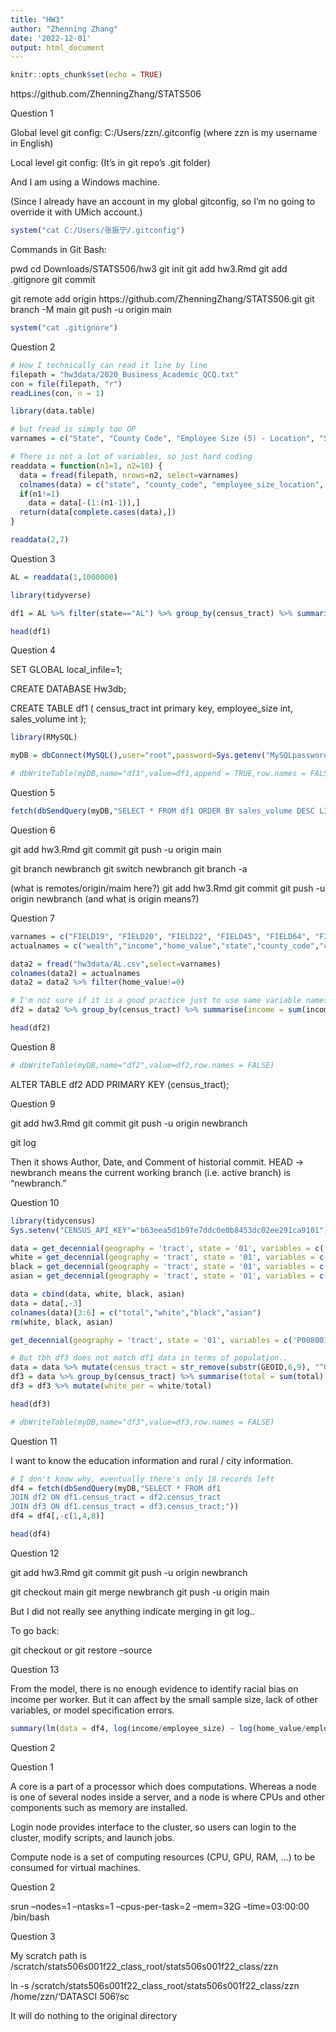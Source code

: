 ```yaml
---
title: "HW3"
author: "Zhenning Zhang"
date: '2022-12-01'
output: html_document
---
```


```r
knitr::opts_chunk$set(echo = TRUE)
```

https://github.com/ZhenningZhang/STATS506

Question 1

Global level git config:
C:/Users/zzn/.gitconfig
(where zzn is my username in English)

Local level git config:
(It's in git repo's .git folder)

And I am using a Windows machine.

(Since I already have an account in my global gitconfig, so I'm no going to override it with UMich account.)

```r
system("cat C:/Users/张振宁/.gitconfig")
```

Commands in Git Bash:

pwd
cd Downloads/STATS506/hw3
git init
git add hw3.Rmd
git add .gitignore
git commit

git remote add origin https://github.com/ZhenningZhang/STATS506.git
git branch -M main
git push -u origin main

```r
system("cat .gitignore")
```

Question 2

```r
# How I technically can read it line by line
filepath = "hw3data/2020_Business_Academic_QCQ.txt"
con = file(filepath, "r")
readLines(con, n = 1)
```

```r
library(data.table)

# but fread is simply too OP
varnames = c("State", "County Code", "Employee Size (5) - Location", "Sales Volume (9) - Location", "Census Tract")

# There is not a lot of variables, so just hard coding
readdata = function(n1=1, n2=10) {
  data = fread(filepath, nrows=n2, select=varnames)
  colnames(data) = c("state", "county_code", "employee_size_location", "sales_volume_location", "census_tract")
  if(n1!=1)
    data = data[-(1:(n1-1)),]
  return(data[complete.cases(data),])
}

readdata(2,7)
```

Question 3

```r
AL = readdata(1,1000000)

library(tidyverse)

df1 = AL %>% filter(state=="AL") %>% group_by(census_tract) %>% summarise(employee_size = sum(employee_size_location), sales_volume = sum(sales_volume_location))

head(df1)
```

Question 4

SET GLOBAL local_infile=1;

CREATE DATABASE Hw3db;

CREATE TABLE df1 (
	census_tract int primary key,
    employee_size int,
    sales_volume int
);

```r
library(RMySQL)

myDB = dbConnect(MySQL(),user="root",password=Sys.getenv("MySQLpassword"),host="localhost",port=3306,db="Hw3db")

# dbWriteTable(myDB,name="df1",value=df1,append = TRUE,row.names = FALSE)
```

Question 5

```r
fetch(dbSendQuery(myDB,"SELECT * FROM df1 ORDER BY sales_volume DESC LIMIT 10"))
```

Question 6

git add hw3.Rmd
git commit
git push -u origin main

git branch newbranch
git switch newbranch
git branch -a

(what is remotes/origin/maim here?)
git add hw3.Rmd
git commit
git push -u origin newbranch
(and what is origin means?)


Question 7

```r
varnames = c("FIELD19", "FIELD20", "FIELD22", "FIELD45", "FIELD64", "FIELD65")
actualnames = c("wealth","income","home_value","state","county_code","census_tract")

data2 = fread("hw3data/AL.csv",select=varnames)
colnames(data2) = actualnames
data2 = data2 %>% filter(home_value!=0)
```

```r
# I'm not sure if it is a good practice just to use same variable names
df2 = data2 %>% group_by(census_tract) %>% summarise(income = sum(income), wealth = sum(wealth), home_value = sum(home_value))

head(df2)
```

Question 8

```r
# dbWriteTable(myDB,name="df2",value=df2,row.names = FALSE)
```

ALTER TABLE df2
ADD PRIMARY KEY (census_tract);


Question 9

git add hw3.Rmd
git commit
git push -u origin newbranch

git log

Then it shows Author, Date, and Comment of historial commit.
HEAD -> newbranch means the current working branch (i.e. active branch) is "newbranch."


Question 10

```r
library(tidycensus)
Sys.setenv("CENSUS_API_KEY"="b63eea5d1b9fe7ddc0e0b8453dc02ee291ca9101")
```

```r
data = get_decennial(geography = 'tract', state = '01', variables = c('P008001'))
white = get_decennial(geography = 'tract', state = '01', variables = c('P008003'))[,4]
black = get_decennial(geography = 'tract', state = '01', variables = c('P008004'))[,4]
asian = get_decennial(geography = 'tract', state = '01', variables = c('P008006'))[,4]

data = cbind(data, white, black, asian)
data = data[,-3]
colnames(data)[3:6] = c("total","white","black","asian")
rm(white, black, asian)
```

```r
get_decennial(geography = 'tract', state = '01', variables = c('P008001'))
```


```r
# But tbh df3 does not match df1 data in terms of population..
data = data %>% mutate(census_tract = str_remove(substr(GEOID,6,9), "^0+"))
df3 = data %>% group_by(census_tract) %>% summarise(total = sum(total), white = sum(white))
df3 = df3 %>% mutate(white_per = white/total)

head(df3)
```

```r
# dbWriteTable(myDB,name="df3",value=df3,row.names = FALSE)
```

Question 11

I want to know the education information and rural / city information.

```r
# I don't know why, eventually there's only 18 records left
df4 = fetch(dbSendQuery(myDB,"SELECT * FROM df1
JOIN df2 ON df1.census_tract = df2.census_tract
JOIN df3 ON df1.census_tract = df3.census_tract;"))
df4 = df4[,-c(1,4,8)]

head(df4)
```

Question 12

git add hw3.Rmd
git commit
git push -u origin newbranch

git checkout main
git merge newbranch
git push -u origin main

But I did not really see anything indicate merging in git log..

To go back:

git checkout <commit id>
or git restore --source <commit id> <file name>


Question 13

From the model, there is no enough evidence to identify racial bias on income per worker. But it can affect by the small sample size, lack of other variables, or model specification errors.

```r
summary(lm(data = df4, log(income/employee_size) ~ log(home_value/employee_size) + log(wealth/employee_size) + white_per))
```


Question 2


Question 1

A core is a part of a processor which does computations. Whereas a node is one of several nodes inside a server, and a node is where CPUs and other components such as memory are installed.

Login node provides interface to the cluster, so users can login to the cluster, modify scripts, and launch jobs.

Compute node is a set of computing resources (CPU, GPU, RAM, ...) to be consumed for virtual machines. 


Question 2

srun --nodes=1 --ntasks=1 --cpus-per-task=2 --mem=32G --time=03:00:00 /bin/bash


Question 3

My scratch path is /scratch/stats506s001f22_class_root/stats506s001f22_class/zzn

ln -s /scratch/stats506s001f22_class_root/stats506s001f22_class/zzn /home/zzn/'DATASCI 506'/sc

It will do nothing to the original directory

